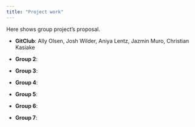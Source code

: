 ```yaml
---
title: "Project work"
---
```


Here shows group project's proposal.

-   **GitClub**: Ally Olsen, Josh Wilder, Aniya Lentz, Jazmin Muro, Christian Kasiake

-   **Group 2**:

-   **Group 3**:

-   **Group 4**:

-   **Group 5**:

-   **Group 6**:

-   **Group 7**:

